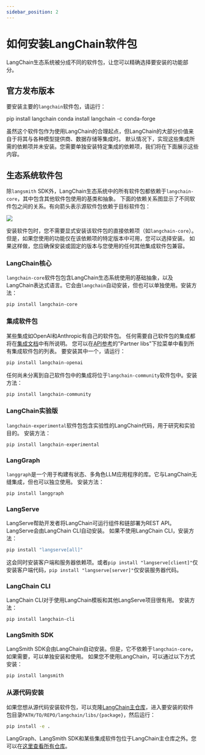 ```yaml
---
sidebar_position: 2
---
```


# 如何安装LangChain软件包

LangChain生态系统被分成不同的软件包，让您可以精确选择要安装的功能部分。

## 官方发布版本

要安装主要的`langchain`软件包，请运行：


<Tabs>
  <TabItem value="pip" label="Pip" default>
    <CodeBlock language="bash">pip install langchain</CodeBlock>
  </TabItem>
  <TabItem value="conda" label="Conda">
    <CodeBlock language="bash">conda install langchain -c conda-forge</CodeBlock>
  </TabItem>
</Tabs>

虽然这个软件包作为使用LangChain的合理起点，但LangChain的大部分价值来自于将其与各种模型提供商、数据存储等集成时。
默认情况下，实现这些集成所需的依赖项并未安装。您需要单独安装特定集成的依赖项，我们将在下面展示这些内容。

## 生态系统软件包

除`langsmith` SDK外，LangChain生态系统中的所有软件包都依赖于`langchain-core`，其中包含其他软件包使用的基类和抽象。
下面的依赖关系图显示了不同软件包之间的关系。有向箭头表示源软件包依赖于目标软件包：

![](/img/ecosystem_packages.png)

安装软件包时，您不需要显式安装该软件包的直接依赖项（如`langchain-core`）。
但是，如果您使用的功能仅在该依赖项的特定版本中可用，您可以选择安装。
如果这样做，您应确保安装或固定的版本与您使用的任何其他集成软件包兼容。

### LangChain核心
`langchain-core`软件包包含LangChain生态系统使用的基础抽象，以及LangChain表达式语言。它会由`langchain`自动安装，但也可以单独使用。安装方法：

```bash
pip install langchain-core
```

### 集成软件包

某些集成如OpenAI和Anthropic有自己的软件包。
任何需要自己软件包的集成都将在[集成文档](/docs/integrations/providers/)中有所说明。
您可以在[API参考](https://python.langchain.com/api_reference/)的"Partner libs"下拉菜单中看到所有集成软件包的列表。
要安装其中一个，请运行：

```bash
pip install langchain-openai
```

任何尚未分离到自己软件包中的集成将位于`langchain-community`软件包中。安装方法：

```bash
pip install langchain-community
```

### LangChain实验版
`langchain-experimental`软件包包含实验性的LangChain代码，用于研究和实验目的。
安装方法：

```bash
pip install langchain-experimental
```

### LangGraph
`langgraph`是一个用于构建有状态、多角色LLM应用程序的库。它与LangChain无缝集成，但也可以独立使用。
安装方法：

```bash
pip install langgraph
```

### LangServe
LangServe帮助开发者将LangChain可运行组件和链部署为REST API。
LangServe会由LangChain CLI自动安装。
如果不使用LangChain CLI，安装方法：

```bash
pip install "langserve[all]"
```
这会同时安装客户端和服务器依赖项。或者`pip install "langserve[client]"`仅安装客户端代码，`pip install "langserve[server]"`仅安装服务器代码。

### LangChain CLI
LangChain CLI对于使用LangChain模板和其他LangServe项目很有用。
安装方法：

```bash
pip install langchain-cli
```

### LangSmith SDK
LangSmith SDK会由LangChain自动安装。但是，它不依赖于`langchain-core`，如果需要，可以单独安装和使用。
如果您不使用LangChain，可以通过以下方式安装：

```bash
pip install langsmith
```

### 从源代码安装

如果您想从源代码安装软件包，可以克隆[LangChain主仓库](https://github.com/langchain-ai/langchain)，进入要安装的软件包目录`PATH/TO/REPO/langchain/libs/{package}`，然后运行：

```bash
pip install -e .
```

LangGraph、LangSmith SDK和某些集成软件包位于LangChain主仓库之外。您可以在[这里查看所有仓库](https://github.com/langchain-ai)。
